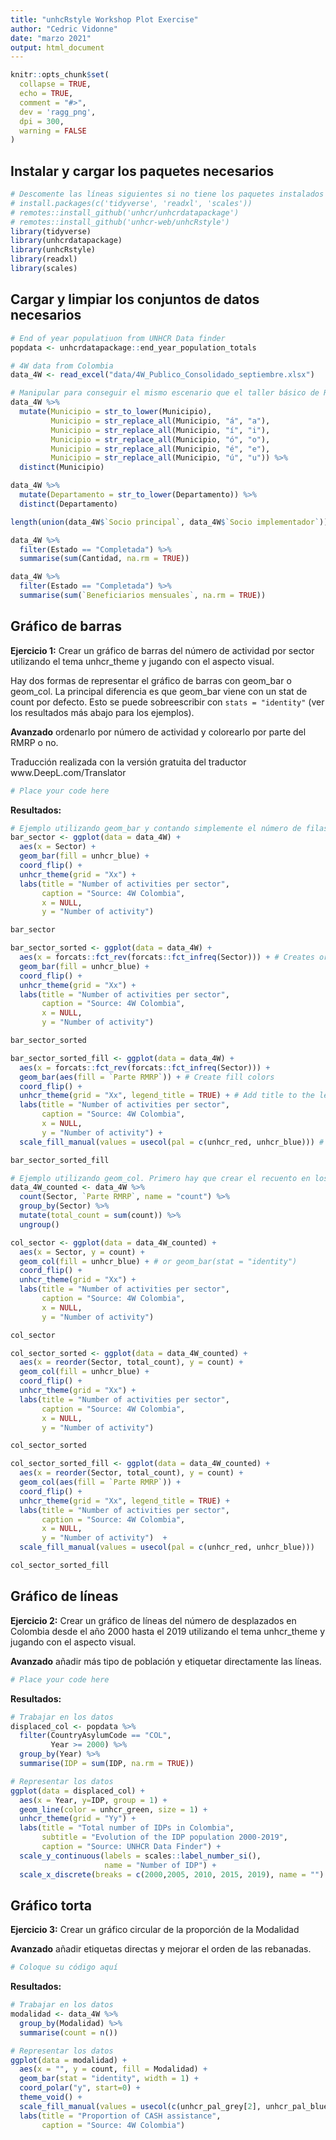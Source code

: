 ```yaml
---
title: "unhcRstyle Workshop Plot Exercise"
author: "Cedric Vidonne"
date: "marzo 2021"
output: html_document
---
```


```r
knitr::opts_chunk$set(
  collapse = TRUE,
  echo = TRUE,
  comment = "#>",
  dev = 'ragg_png',
  dpi = 300,
  warning = FALSE
)
```

## Instalar y cargar los paquetes necesarios

```r
# Descomente las líneas siguientes si no tiene los paquetes instalados
# install.packages(c('tidyverse', 'readxl', 'scales'))
# remotes::install_github('unhcr/unhcrdatapackage')
# remotes::install_github('unhcr-web/unhcRstyle')
library(tidyverse)
library(unhcrdatapackage)
library(unhcRstyle)
library(readxl)
library(scales)
```

## Cargar y limpiar los conjuntos de datos necesarios

```r
# End of year populatiuon from UNHCR Data finder
popdata <- unhcrdatapackage::end_year_population_totals

# 4W data from Colombia
data_4W <- read_excel("data/4W_Publico_Consolidado_septiembre.xlsx")

# Manipular para conseguir el mismo escenario que el taller básico de R
data_4W %>%
  mutate(Municipio = str_to_lower(Municipio),
         Municipio = str_replace_all(Municipio, "á", "a"),
         Municipio = str_replace_all(Municipio, "í", "i"),
         Municipio = str_replace_all(Municipio, "ó", "o"),
         Municipio = str_replace_all(Municipio, "é", "e"),
         Municipio = str_replace_all(Municipio, "ú", "u")) %>%
  distinct(Municipio)

data_4W %>%
  mutate(Departamento = str_to_lower(Departamento)) %>%
  distinct(Departamento)

length(union(data_4W$`Socio principal`, data_4W$`Socio implementador`))

data_4W %>%
  filter(Estado == "Completada") %>%
  summarise(sum(Cantidad, na.rm = TRUE))

data_4W %>%
  filter(Estado == "Completada") %>%
  summarise(sum(`Beneficiarios mensuales`, na.rm = TRUE))

```

## Gráfico de barras

**Ejercicio 1:** Crear un gráfico de barras del número de actividad por sector utilizando el tema unhcr_theme y jugando con el aspecto visual.

Hay dos formas de representar el gráfico de barras con geom_bar o geom_col. La principal diferencia es que geom_bar viene con un stat de count por defecto. Esto se puede sobreescribir con `stats = "identity"` (ver los resultados más abajo para los ejemplos).

**Avanzado** ordenarlo por número de actividad y colorearlo por parte del RMRP o no.

Traducción realizada con la versión gratuita del traductor www.DeepL.com/Translator

```r
# Place your code here

```

**Resultados:**

```r
# Ejemplo utilizando geom_bar y contando simplemente el número de filas por sector.
bar_sector <- ggplot(data = data_4W) +
  aes(x = Sector) +
  geom_bar(fill = unhcr_blue) +
  coord_flip() +
  unhcr_theme(grid = "Xx") +
  labs(title = "Number of activities per sector",
       caption = "Source: 4W Colombia",
       x = NULL,
       y = "Number of activity")

bar_sector

bar_sector_sorted <- ggplot(data = data_4W) +
  aes(x = forcats::fct_rev(forcats::fct_infreq(Sector))) + # Creates order by number of appearance and reverse it to have the maximum at the top.
  geom_bar(fill = unhcr_blue) +
  coord_flip() +
  unhcr_theme(grid = "Xx") +
  labs(title = "Number of activities per sector",
       caption = "Source: 4W Colombia",
       x = NULL,
       y = "Number of activity")

bar_sector_sorted

bar_sector_sorted_fill <- ggplot(data = data_4W) +
  aes(x = forcats::fct_rev(forcats::fct_infreq(Sector))) + 
  geom_bar(aes(fill = `Parte RMRP`)) + # Create fill colors
  coord_flip() +
  unhcr_theme(grid = "Xx", legend_title = TRUE) + # Add title to the legend
  labs(title = "Number of activities per sector",
       caption = "Source: 4W Colombia",
       x = NULL,
       y = "Number of activity") +
  scale_fill_manual(values = usecol(pal = c(unhcr_red, unhcr_blue))) # Set colors to the fill

bar_sector_sorted_fill
```


```r
# Ejemplo utilizando geom_col. Primero hay que crear el recuento en los datos
data_4W_counted <- data_4W %>% 
  count(Sector, `Parte RMRP`, name = "count") %>% 
  group_by(Sector) %>% 
  mutate(total_count = sum(count)) %>% 
  ungroup()

col_sector <- ggplot(data = data_4W_counted) +
  aes(x = Sector, y = count) +
  geom_col(fill = unhcr_blue) + # or geom_bar(stat = "identity")
  coord_flip() +
  unhcr_theme(grid = "Xx") +
  labs(title = "Number of activities per sector",
       caption = "Source: 4W Colombia",
       x = NULL,
       y = "Number of activity")

col_sector

col_sector_sorted <- ggplot(data = data_4W_counted) +
  aes(x = reorder(Sector, total_count), y = count) +
  geom_col(fill = unhcr_blue) +
  coord_flip() +
  unhcr_theme(grid = "Xx") +
  labs(title = "Number of activities per sector",
       caption = "Source: 4W Colombia",
       x = NULL,
       y = "Number of activity")

col_sector_sorted

col_sector_sorted_fill <- ggplot(data = data_4W_counted) +
  aes(x = reorder(Sector, total_count), y = count) +
  geom_col(aes(fill = `Parte RMRP`)) +
  coord_flip() +
  unhcr_theme(grid = "Xx", legend_title = TRUE) +
  labs(title = "Number of activities per sector",
       caption = "Source: 4W Colombia",
       x = NULL,
       y = "Number of activity")  +
  scale_fill_manual(values = usecol(pal = c(unhcr_red, unhcr_blue)))

col_sector_sorted_fill

```

## Gráfico de líneas

**Ejercicio 2:** Crear un gráfico de líneas del número de desplazados en Colombia desde el año 2000 hasta el 2019 utilizando el tema unhcr_theme y jugando con el aspecto visual.

**Avanzado** añadir más tipo de población y etiquetar directamente las líneas.

```r
# Place your code here

```

**Resultados:**

```r
# Trabajar en los datos
displaced_col <- popdata %>% 
  filter(CountryAsylumCode == "COL",
         Year >= 2000) %>% 
  group_by(Year) %>% 
  summarise(IDP = sum(IDP, na.rm = TRUE))

# Representar los datos
ggplot(data = displaced_col) +
  aes(x = Year, y=IDP, group = 1) +
  geom_line(color = unhcr_green, size = 1) +
  unhcr_theme(grid = "Yy") +
  labs(title = "Total number of IDPs in Colombia",
       subtitle = "Evolution of the IDP population 2000-2019",
       caption = "Source: UNHCR Data Finder") +
  scale_y_continuous(labels = scales::label_number_si(),
                     name = "Number of IDP") +
  scale_x_discrete(breaks = c(2000,2005, 2010, 2015, 2019), name = "")
```

## Gráfico torta

**Ejercicio 3:** Crear un gráfico circular de la proporción de la Modalidad

**Avanzado** añadir etiquetas directas y mejorar el orden de las rebanadas.

```r
# Coloque su código aquí

```

**Resultados:**

```r
# Trabajar en los datos
modalidad <- data_4W %>% 
  group_by(Modalidad) %>% 
  summarise(count = n())

# Representar los datos
ggplot(data = modalidad) +
  aes(x = "", y = count, fill = Modalidad) + 
  geom_bar(stat = "identity", width = 1) +
  coord_polar("y", start=0) +
  theme_void() +
  scale_fill_manual(values = usecol(c(unhcr_pal_grey[2], unhcr_pal_blue[3]))) +
  labs(title = "Proportion of CASH assistance",
       caption = "Source: 4W Colombia")
```
